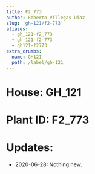 ```yaml
---
title: F2_773
author: Roberto Villegas-Diaz
slug: 'gh-121/f2-773'
aliases:
  - gh_121-f2_773
  - gh-121-f2-773
  - gh121-f2773
extra_crumbs:
  name: GH121
  path: /label/gh-121
---
```


# **House**: GH_121
# **Plant ID**: F2_773
# **Updates**: 
 - 2020-06-28: Nothing new.
